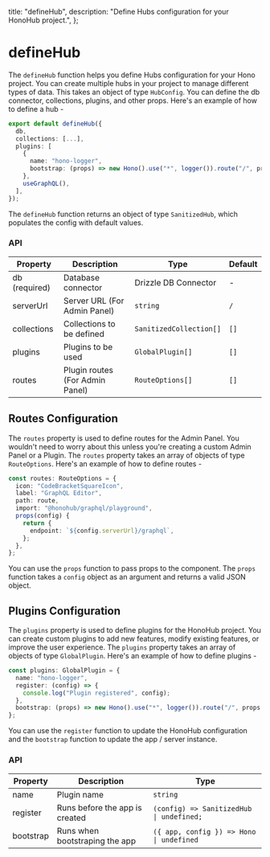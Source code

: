 
  title: "defineHub",
  description: "Define Hubs configuration for your HonoHub project.",
};

# defineHub

The `defineHub` function helps you define Hubs configuration for your Hono project. You can create multiple hubs in your project to manage different types of data. This takes an object of type `HubConfig`. You can define the db connector, collections, plugins, and other props. Here's an example of how to define a hub -

<CodeGroup title="hub.config.ts">

```ts
export default defineHub({
  db,
  collections: [...],
  plugins: [
    {
      name: "hono-logger",
      bootstrap: (props) => new Hono().use("*", logger()).route("/", props.app),
    },
    useGraphQL(),
  ],
});
```

</CodeGroup>

The `defineHub` function returns an object of type `SanitizedHub`, which populates the config with default values.

### API

| Property      | Description                     | Type                    | Default |
| ------------- | ------------------------------- | ----------------------- | ------- |
| db (required) | Database connector              | Drizzle DB Connector    | -       |
| serverUrl     | Server URL (For Admin Panel)    | `string`                | `/`     |
| collections   | Collections to be defined       | `SanitizedCollection[]` | `[]`    |
| plugins       | Plugins to be used              | `GlobalPlugin[]`        | `[]`    |
| routes        | Plugin routes (For Admin Panel) | `RouteOptions[]`        | `[]`    |

## Routes Configuration

The `routes` property is used to define routes for the Admin Panel. You wouldn't need to worry about this unless you're creating a custom Admin Panel or a Plugin. The `routes` property takes an array of objects of type `RouteOptions`. Here's an example of how to define routes -

```ts
const routes: RouteOptions = {
  icon: "CodeBracketSquareIcon",
  label: "GraphQL Editor",
  path: route,
  import: "@honohub/graphql/playground",
  props(config) {
    return {
      endpoint: `${config.serverUrl}/graphql`,
    };
  },
};
```

You can use the `props` function to pass props to the component. The `props` function takes a `config` object as an argument and returns a valid JSON object.

## Plugins Configuration

The `plugins` property is used to define plugins for the HonoHub project. You can create custom plugins to add new features, modify existing features, or improve the user experience. The `plugins` property takes an array of objects of type `GlobalPlugin`. Here's an example of how to define plugins -

```ts
const plugins: GlobalPlugin = {
  name: "hono-logger",
  register: (config) => {
    console.log("Plugin registered", config);
  },
  bootstrap: (props) => new Hono().use("*", logger()).route("/", props.app),
};
```

You can use the `register` function to update the HonoHub configuration and the `bootstrap` function to update the app / server instance.

### API

| Property  | Description                    | Type                                     |
| --------- | ------------------------------ | ---------------------------------------- |
| name      | Plugin name                    | `string`                                 |
| register  | Runs before the app is created | `(config) => SanitizedHub \| undefined;` |
| bootstrap | Runs when bootstraping the app | `({ app, config }) => Hono \| undefined` |
